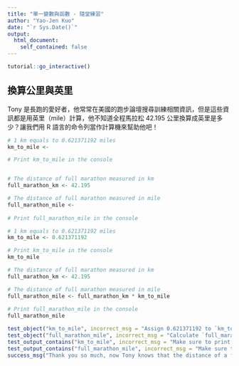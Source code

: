 ```yaml
---
title: "單一變數與函數 - 隨堂練習"
author: "Yao-Jen Kuo"
date: "`r Sys.Date()`"
output: 
  html_document:
    self_contained: false
---
```


```r
tutorial::go_interactive()
```

## 換算公里與英里

Tony 是長跑的愛好者，他常常在美國的跑步論壇搜尋訓練相關資訊，但是這些資訊都是用英里（mile）計算，他不知道全程馬拉松 42.195 公里換算成英里是多少？讓我們用 R 語言的命令列當作計算機來幫助他吧！

```r
# 1 km equals to 0.621371192 miles
km_to_mile <- 

# Print km_to_mile in the console


# The distance of full marathon measured in km
full_marathon_km <- 42.195

# The distance of full marathon measured in mile
full_marathon_mile <- 
  
# Print full_marathon_mile in the console

```

```r
# 1 km equals to 0.621371192 miles
km_to_mile <- 0.621371192

# Print km_to_mile in the console
km_to_mile

# The distance of full marathon measured in km
full_marathon_km <- 42.195

# The distance of full marathon measured in mile
full_marathon_mile <- full_marathon_km * km_to_mile
  
# Print full_marathon_mile in the console
full_marathon_mile
```

```r
test_object("km_to_mile", incorrect_msg = "Assign 0.621371192 to `km_to_mile`.")
test_object("full_marathon_mile", incorrect_msg = "Calculate `full_marathon_mile` by multiplying `full_marathon_km` with `km_to_mile`.")
test_output_contains("km_to_mile", incorrect_msg = "Make sure to print `km_to_mile`.")
test_output_contains("full_marathon_mile", incorrect_msg = "Make sure to print `full_marathon_mile`.")
success_msg("Thank you so much, now Tony knows that the distance of a full marathon course is 26.2 miles!")
```